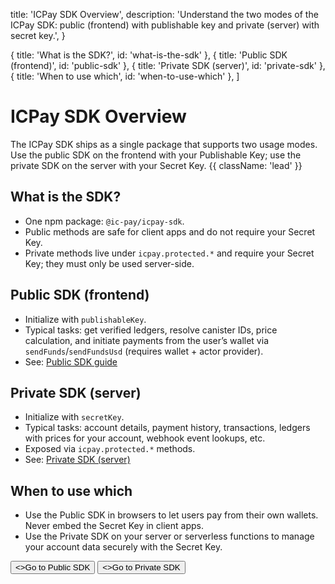   title: 'ICPay SDK Overview',
  description:
    'Understand the two modes of the ICPay SDK: public (frontend) with publishable key and private (server) with secret key.',
}

  { title: 'What is the SDK?', id: 'what-is-the-sdk' },
  { title: 'Public SDK (frontend)', id: 'public-sdk' },
  { title: 'Private SDK (server)', id: 'private-sdk' },
  { title: 'When to use which', id: 'when-to-use-which' },
]

# ICPay SDK Overview

The ICPay SDK ships as a single package that supports two usage modes. Use the public SDK on the frontend with your Publishable Key; use the private SDK on the server with your Secret Key. {{ className: 'lead' }}

## What is the SDK?

- One npm package: `@ic-pay/icpay-sdk`.
- Public methods are safe for client apps and do not require your Secret Key.
- Private methods live under `icpay.protected.*` and require your Secret Key; they must only be used server-side.

## Public SDK (frontend)

- Initialize with `publishableKey`.
- Typical tasks: get verified ledgers, resolve canister IDs, price calculation, and initiate payments from the user’s wallet via `sendFunds`/`sendFundsUsd` (requires wallet + actor provider).
- See: [Public SDK guide](/sdk)

## Private SDK (server)

- Initialize with `secretKey`.
- Typical tasks: account details, payment history, transactions, ledgers with prices for your account, webhook event lookups, etc.
- Exposed via `icpay.protected.*` methods.
- See: [Private SDK (server)](/sdk-secret)

## When to use which

- Use the Public SDK in browsers to let users pay from their own wallets. Never embed the Secret Key in client apps.
- Use the Private SDK on your server or serverless functions to manage your account data securely with the Secret Key.

<div className="not-prose">
  <Button href="/sdk" variant="text" arrow="right">
    <>Go to Public SDK</>
  </Button>
  <Button href="/sdk-secret" variant="text" arrow="right" className="ml-2">
    <>Go to Private SDK</>
  </Button>
</div>



